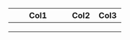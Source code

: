 +------------------------------------+----------------+----------------+
| Col1                               | Col2           | Col3           |
+====================================+================+================+
|                                    |                |                |
+------------------------------------+----------------+----------------+
|                                    |                |                |
+------------------------------------+----------------+----------------+
|                                    |                |                |
+------------------------------------+----------------+----------------+

